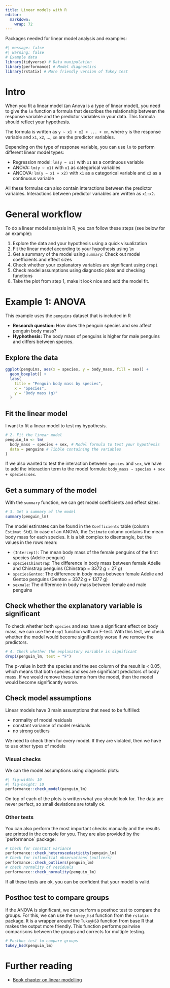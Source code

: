 ```yaml
---
title: Linear models with R
editor: 
  markdown: 
    wrap: 72
---
```


Packages needed for linear model analysis and examples:

```r
#| message: false
#| warning: false
# Example data
library(tidyverse) # Data manipulation
library(performance) # Model diagnostics
library(rstatix) # More friendly version of Tukey test
```

# Intro

When you fit a linear model (an Anova is a type of linear model), you
need to give the `lm` function a formula that describes the relationship
between the response variable and the predictor variables in your data.
This formula should reflect your hypothesis.

The formula is written as `y ~ x1 + x2 + ... + xn`, where `y` is the
response variable and `x1`, `x2`, ..., `xn` are the predictor variables.

Depending on the type of response variable, you can use `lm` to perform
different linear model types:

-   Regression model: `lm(y ~ x1)` with `x1` as a continuous variable
-   ANOVA: `lm(y ~ x1)` with `x1` as categorical variables
-   ANCOVA: `lm(y ~ x1 + x2)` with `x1` as a categorical variable and
    `x2` as a continuous variable

All these formulas can also contain interactions between the predictor
variables. Interactions between predictor variables are written as
`x1:x2`.

# General workflow

To do a linear model analysis in R, you can follow these steps (see
below for an example):

1.  Explore the data and your hypothesis using a quick visualization
2.  Fit the linear model according to your hypothesis using `lm`
3.  Get a summary of the model using `summary`: Check out model
    coefficients and effect sizes
4.  Check whether your explanatory variables are significant using
    `drop1`
5.  Check model assumptions using diagnostic plots and checking
    functions
6.  Take the plot from step 1, make it look nice and add the model fit.

# Example 1: ANOVA

This example uses the `penguins` dataset that is included in R

-   **Research question:** How does the penguin species and sex affect
    penguin body mass?
-   **Hyphothesis:** The body mass of penguins is higher for male
    penguins and differs between species.

## Explore the data

```r
ggplot(penguins, aes(x = species, y = body_mass, fill = sex)) +
  geom_boxplot() +
  labs(
    title = "Penguin body mass by species",
    x = "Species",
    y = "Body mass (g)"
  )
```

## Fit the linear model

I want to fit a linear model to test my hypothesis.

```r
# 2. Fit the linear model
penguin_lm <- lm(
  body_mass ~ species + sex, # Model formula to test your hypothesis
  data = penguins # Tibble containing the variables
)
```

If we also wanted to test the interaction between `species` and `sex`,
we have to add the interaction term to the model formula:
`body_mass ~ species + sex + species:sex`.

## Get a summary of the model

With the `summary` function, we can get model coefficients and effect
sizes:

```r
# 3. Get a summary of the model
summary(penguin_lm)
```

The model estimates can be found in the `Coefficients` table (column
`Estimat Std`). In case of an ANOVA, the `Estimate` column contains the
mean body mass for each species. It is a bit complex to disentangle, but
the values in the rows mean:

-   `(Intercept)`: The mean body mass of the female penguins of the
    first species (Adelie penguin)
-   `speciesChinstrap`: The difference in body mass between female
    Adelie and Chinstrap penguins (Chinstrap = 3372 g + 27 g)
-   `speciesGentoo`: The difference in body mass between female Adelie
    and Gentoo penguins (Gentoo = 3372 g + 1377 g)
-   `sexmale`: The difference in body mass between female and male
    penguins

## Check whether the explanatory variable is significant

To check whether both `species` and sex have a significant effect on
body mass, we can use the `drop1` function with an F-test. With this
test, we check whether the model would become significantly worse if we
remove the predictors.

```r
# 4. Check whether the explanatory variable is significant
drop1(penguin_lm, test = "F")
```

The p-value in both the species and the sex column of the result is \<
0.05, which means that both species and sex are significant predictors
of body mass. If we would remove these terms from the model, then the
model would become significantly worse.

## Check model assumptions

Linear models have 3 main assumptions that need to be fulfilled:

-   normality of model residuals
-   constant variance of model residuals
-   no strong outliers

We need to check them for every model. If they are violated, then we
have to use other types of models

### Visual checks

We can the model assumptions using diagnostic plots:

```r
#| fig-width: 10
#| fig-height: 10
performance::check_model(penguin_lm)
```

On top of each of the plots is written what you should look for. The
data are never perfect, so small deviations are totally ok.

### Other tests

You can also perform the most important checks manually and the results
are printed in the console for you. They are also provided by the
\`performance\` package:

```r
# Check for constant variance
performance::check_heteroscedasticity(penguin_lm)
# Check for influential observations (outliers)
performance::check_outliers(penguin_lm)
# check normality of residuals
performance::check_normality(penguin_lm)
```

If all these tests are ok, you can be confident that your model is
valid.

## Posthoc test to compare groups

If the ANOVA is significant, we can perform a posthoc test to compare
the groups. For this, we can use the `tukey_hsd` function from the
`rstatix` package. It is a wrapper around the `TukeyHSD` function from
base R that makes the output more friendly. This function performs
pairwise comparisons between the groups and corrects for multiple
testing.

```r
# Posthoc test to compare groups
tukey_hsd(penguin_lm)
```

# Further reading

-   [Book chapter on linear
    modelling](https://intro2r.com/simple_lm.html)
